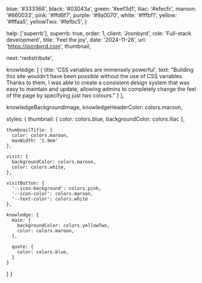 
  blue: '#333366',
  black: '#03043a',
  green: '#eef3d1',
  lilac: '#efecfc',
  maroon: '#660033',
  pink: '#ffd6f7',
  purple: '#9a0070',
  white: '#fffbf1',
  yellow: '#fffaa5',
  yellowTwo: '#fefbc5',
}

  help: ['superrb'],
  superrb: true,
  order: 1,
  client: 'Joonbyrd',
  role: 'Full-stack development',
  title: 'Feel the joy',
  date: '2024-11-26',
  url: 'https://joonbyrd.com',
  thumbnail,

  next: 'redistribute',

  knowledge: [
    {
      title: 'CSS variables are immensely powerful',
      text: "Building this site wouldn't have been possible without the use of CSS variables. Thanks to them, I was able to create a consistent design system that was easy to maintain and update, allowing admins to completely change the feel of the page by specifying just two colours."
    }
  ],

  knowledgeBackgroundImage,
  knowledgeHeaderColor: colors.maroon,

  styles: {
    thumbnail: {
      color: colors.blue,
      backgroundColor: colors.lilac
    },

    thumbnailTitle: {
      color: colors.maroon,
      maxWidth: '1.9em'
    },

    visit: {
      backgroundColor: colors.maroon,
      color: colors.white,
    },

    visitButton: {
      '--icon-background': colors.pink,
      '--icon-color': colors.maroon,
      '--text-color': colors.white
    },

    knowledge: {
      main: {
        backgroundColor: colors.yellowTwo,
        color: colors.maroon,
      },

      quote: {
        color: colors.blue,
      }
    }
  }
}
